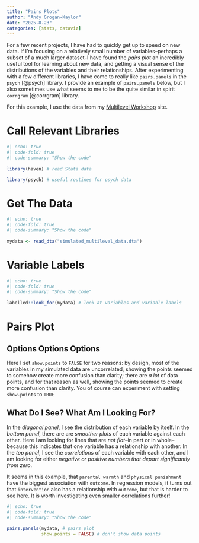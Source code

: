 ```yaml
---
title: "Pairs Plots"
author: "Andy Grogan-Kaylor" 
date: "2025-8-23"
categories: [stats, dataviz]
---
```


For a few recent projects, I have had to quickly get up to speed on new data. If I'm focusing on a relatively small number of variables--perhaps a subset of a much larger dataset--I have found the *pairs plot* an incredibly useful tool for learning about new data, and getting a visual sense of the distributions of the variables and their relationships. After experimenting with a few different libraries, I have come to really like `pairs.panels` in the `psych` [@psych] library. I provide an example of `pairs.panels` below, but I also sometimes use what seems to me to be the quite similar in spirit `corrgram` [@corrgram] library.

For this example, I use the data from my [Multilevel Workshop](https://agrogan1.github.io/multilevel-workshop/) site.

# Call Relevant Libraries

```r
#| echo: true
#| code-fold: true
#| code-summary: "Show the code"
 
library(haven) # read Stata data

library(psych) # useful routines for psych data

```

# Get The Data

```r
#| echo: true
#| code-fold: true
#| code-summary: "Show the code"
 
mydata <- read_dta("simulated_multilevel_data.dta")

```

# Variable Labels

```r
#| echo: true
#| code-fold: true
#| code-summary: "Show the code"
 
labelled::look_for(mydata) # look at variables and variable labels

```

# Pairs Plot

::: {.callout-note collapse="true"}
## Options Options Options

Here I set `show.points` to `FALSE` for two reasons: by design, most of the variables in my simulated data are uncorrelated, showing the points seemed to somehow create more confusion than clarity; there are *a lot* of data points, and for that reason as well, showing the points seemed to create more confusion than clarity. You of course can experiment with setting `show.points` to `TRUE`
:::

::: {.callout-tip collapse="true"}
## What Do I See? What Am I Looking For?

In the *diagonal panel*, I see the distribution of each variable by itself. In the *bottom panel*, there are are *smoother plots* of each variable against each other. Here I am looking for lines that are *not flat*--in part or in whole--because this indicates that one variable has a relationship with another. In the *top panel*, I see the *correlations* of each variable with each other, and I am looking for either *negative or positive numbers that depart significantly from zero*.

It seems in this example, that `parental warmth` and `physical punishment` have the biggest association with `outcome`. In regression models, it turns out that `intervention` also has a relationship with `outcome`, but that is harder to see here. It is worth investigating even smaller correlations further!
:::

```r
#| echo: true
#| code-fold: true
#| code-summary: "Show the code"
 
pairs.panels(mydata, # pairs plot
             show.points = FALSE) # don't show data points

```


